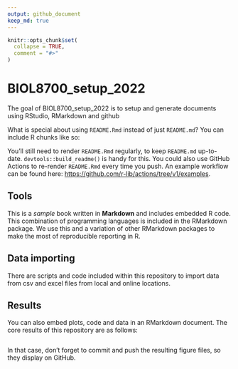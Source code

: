 ```yaml
---
output: github_document
keep_md: true
---
```


<!-- README.md is generated from README.Rmd. Please edit that file -->

```r
knitr::opts_chunk$set(
  collapse = TRUE,
  comment = "#>"
)
```

# BIOL8700_setup_2022

<!-- badges: start -->
<!-- badges: end -->

The goal of BIOL8700_setup_2022 is to setup and generate documents using RStudio, RMarkdown and github

What is special about using `README.Rmd` instead of just `README.md`? You can include R chunks like so:

You'll still need to render `README.Rmd` regularly, to keep `README.md` up-to-date. `devtools::build_readme()` is handy for this. You could also use GitHub Actions to re-render `README.Rmd` every time you push. An example workflow can be found here: <https://github.com/r-lib/actions/tree/v1/examples>.

## Tools

This is a _sample_ book written in **Markdown** and includes embedded R code. This combination of programming languages is included in the RMarkdown package. We use this and a variation of other RMarkdown packages to make the most of reproducible reporting in R.

## Data importing

There are scripts and code included within this repository to import data from csv and excel files from local and online locations.

## Results

You can also embed plots, code and data in an RMarkdown document. The core results of this repository are as follows:

```r

```

In that case, don't forget to commit and push the resulting figure files, so they display on GitHub.
